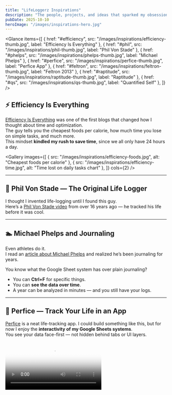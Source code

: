 ```yaml
---
title: "LifeLoggerz Inspirations"
description: "The people, projects, and ideas that sparked my obsession with tracking life and optimizing every hour."
pubDate: 2025-10-10
heroImage: "/images/inspirations-hero.jpg"
---
```




<Glance
  items={[
    { href: "#efficiency", src: "/images/inspirations/efficiency-thumb.jpg", label: "Efficiency Is Everything" },
    { href: "#phil",       src: "/images/inspirations/phil-thumb.jpg",        label: "Phil Von Stade" },
    { href: "#phelps",     src: "/images/inspirations/phelps-thumb.jpg",      label: "Michael Phelps" },
    { href: "#perfice",    src: "/images/inspirations/perfice-thumb.jpg",     label: "Perfice App" },
    { href: "#feltron",    src: "/images/inspirations/feltron-thumb.jpg",     label: "Feltron 2013" },
    { href: "#raptitude",  src: "/images/inspirations/raptitude-thumb.jpg",   label: "Raptitude" },
    { href: "#qs",         src: "/images/inspirations/qs-thumb.jpg",          label: "Quantified Self" },
  ]}
/>

<h2 id="efficiency">⚡ Efficiency Is Everything</h2>

[Efficiency Is Everything](https://efficiencyiseverything.com) was one of the first blogs that changed how I thought about time and optimization.  
The guy tells you the cheapest foods per calorie, how much time you lose on simple tasks, and much more.  
This mindset **kindled my rush to save time**, since we all only have 24 hours a day.

<Gallery
  images={[
    { src: "/images/inspirations/efficiency-foods.jpg", alt: "Cheapest foods per calorie" },
    { src: "/images/inspirations/efficiency-time.jpg", alt: "Time lost on daily tasks chart" },
  ]}
  cols={2}
/>

---

<h2 id="phil">🎥 Phil Von Stade — The Original Life Logger</h2>

I thought I invented life-logging until I found this guy.  
Here’s a [Phil Von Stade video](https://www.youtube.com/watch?v=DPwZ-5M6XKw) from over 16 years ago — he tracked his life before it was cool.

<YouTubeLite id="DPwZ-5M6XKw" title="Phil Von Stade Life Tracking" />

---

<h2 id="phelps">🏊 Michael Phelps and Journaling</h2>

Even athletes do it.  
I read an [article about Michael Phelps](https://www.inc.com/jeff-haden/michael-phelps-journaling-habits.html) and realized he’s been journaling for years.  

You know what the Google Sheet system has over plain journaling?  
- You can **Ctrl+F** for specific things.  
- You can **see the data over time**.  
- A year can be analyzed in minutes — and you still have your logs.

---

<h2 id="perfice">📱 Perfice — Track Your Life in an App</h2>

[Perfice](https://www.perfice.com) is a neat life-tracking app. I could build something like this, but for now I enjoy the **interactivity of my Google Sheets systems**.  
You see your data face-first — not hidden behind tabs or UI layers.

<Video src="/videos/lifeloggerz-sheets-demo.mp4" poster="/images/inspirations/sheets-poster.jpg" />

---

<h2 id="feltron">🎨 Feltron’s 2013 Annual Report</h2>

Nicholas Felton’s [2013 Life Report](https://feltron.com/FAR13.html) blew my mind.  
The graphic design presentation of his data is beautiful — minimal, statistical, poetic.  

Feel free to improve my systems in the **aesthetics department**.  
I haven’t delved into Looker Studio or Power BI yet, but that’s coming.

<Gallery
  images={[
    { src: "/images/inspirations/feltron1.jpg", alt: "Feltron 2013 life report layout" },
    { src: "/images/inspirations/feltron2.jpg", alt: "Feltron data visualization" },
  ]}
  cols={2}
/>

---

<h2 id="raptitude">🌱 Raptitude — Experiments in Living Better</h2>

[Raptitude](https://www.raptitude.com) inspired me to test self-improvement like experiments.  
My blog isn’t just about data — it’s about **improving workflows, free time, and ultimately, life**.

---

<h2 id="qs">📊 Quantified Self Movement</h2>

The [Quantified Self](https://quantifiedself.com) community shows what’s possible when people track everything.  
It’s not just numbers; it’s **awareness turned into action**.

---

## 💬 Final Thoughts

You think you can do better?  
Try using **Looker Studio**, **Power BI**, or tools I haven’t even touched yet.  
I avoid biometrics for now — there’s still plenty to optimize manually.

When I was younger, I kept stacks of notes and whiteboards trying to organize ideas.  
It was chaos.  
In **January 2023**, I began logging stats in Google Sheets.  
By **July 2023**, I realized I could **organize my entire mind in Excel** —  
and from that moment, LifeLoggerz began.

---

*Thanks to every creator who pushed me to quantify life itself.*
